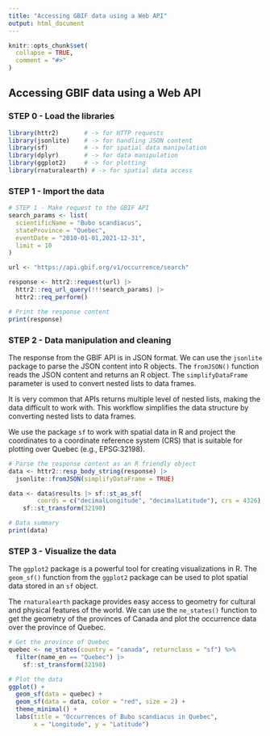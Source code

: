 ```yaml
---
title: "Accessing GBIF data using a Web API"
output: html_document
---
```


```r
knitr::opts_chunk$set(
  collapse = TRUE,
  comment = "#>"
)
```

## Accessing GBIF data using a Web API

### STEP 0 - Load the libraries
```r
library(httr2)       # -> for HTTP requests
library(jsonlite)    # -> for handling JSON content
library(sf)          # -> for spatial data manipulation
library(dplyr)       # -> for data manipulation
library(ggplot2)     # -> for plotting
library(rnaturalearth) # -> for spatial data access
```

### STEP 1 - Import the data
```r
# STEP 1 - Make request to the GBIF API
search_params <- list(
  scientificName = "Bubo scandiacus",
  stateProvince = "Quebec",
  eventDate = "2010-01-01,2021-12-31",
  limit = 10
)

url <- "https://api.gbif.org/v1/occurrence/search"

response <- httr2::request(url) |>
  httr2::req_url_query(!!!search_params) |>
  httr2::req_perform()

# Print the response content
print(response)
```

### STEP 2 - Data manipulation and cleaning

The response from the GBIF API is in JSON format. We can use the `jsonlite` package to parse the JSON content into R objects. The `fromJSON()` function reads the JSON content and returns an R object. The `simplifyDataFrame` parameter is used to convert nested lists to data frames.

It is very common that APIs returns multiple level of nested lists, making the data difficult to work with. This workflow simplifies the data structure by converting nested lists to data frames.

We use the package `sf` to work with spatial data in R and project the coordinates to a coordinate reference system (CRS) that is suitable for plotting over Quebec (e.g., EPSG:32198).

```r
# Parse the response content as an R friendly object
data <- httr2::resp_body_string(response) |>
  jsonlite::fromJSON(simplifyDataFrame = TRUE)

data <- data$results |> sf::st_as_sf(
        coords = c("decimalLongitude", "decimalLatitude"), crs = 4326) |>
    sf::st_transform(32198)

# Data summary
print(data)
```

### STEP 3 - Visualize the data

The `ggplot2` package is a powerful tool for creating visualizations in R. The `geom_sf()` function from the `ggplot2` package can be used to plot spatial data stored in an `sf` object.

The `rnaturalearth` package provides easy access to geometry for cultural and physical features of the world. We can use the `ne_states()` function to get the geometry of the provinces of Canada and plot the occurrence data over the province of Quebec.

```r
# Get the province of Quebec
quebec <- ne_states(country = "canada", returnclass = "sf") %>%
  filter(name_en == "Quebec") |>
    sf::st_transform(32198)

# Plot the data
ggplot() +
  geom_sf(data = quebec) +
  geom_sf(data = data, color = "red", size = 2) +
  theme_minimal() +
  labs(title = "Occurrences of Bubo scandiacus in Quebec",
       x = "Longitude", y = "Latitude")
```

<!-- To build and knit, use knitr command -->
<!-- knitr::knit("demo_notebooks/accessing_web_api_data.Rmd") -->
<!-- rmarkdown::render("accessing_web_api_data.Rmd")
You can save this content in a file with the `.Rmd` extension (e.g., `accessing_web_api_data.Rmd`). Then, you can knit the document to produce an HTML file:
This will generate an HTML document with the plots of occurrences of `Bubo scandiacus` in Quebec. -->